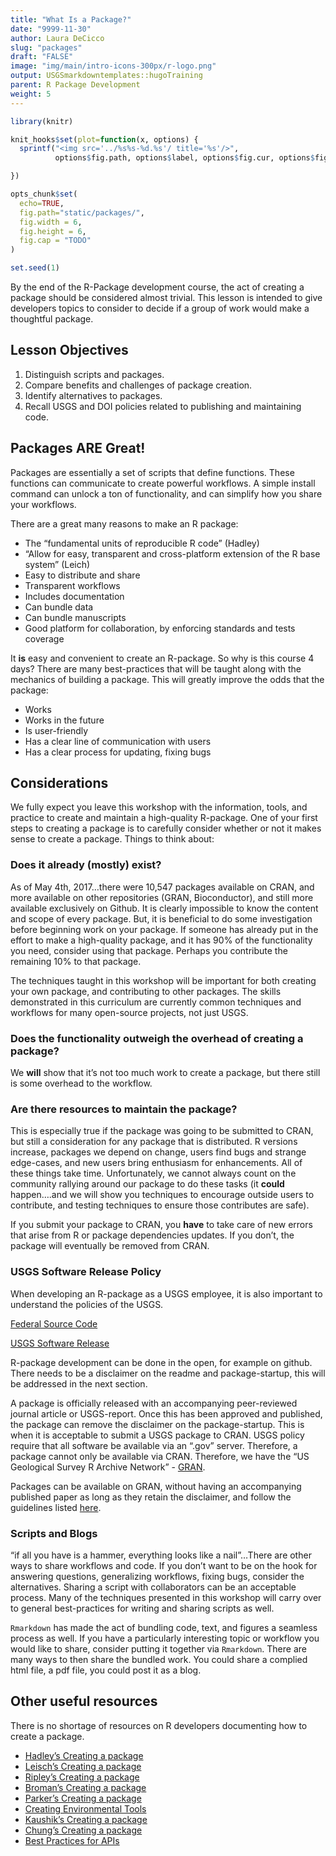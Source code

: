 ```yaml
---
title: "What Is a Package?"
date: "9999-11-30"
author: Laura DeCicco
slug: "packages"
draft: "FALSE"
image: "img/main/intro-icons-300px/r-logo.png"
output: USGSmarkdowntemplates::hugoTraining
parent: R Package Development
weight: 5
---
```


```r
library(knitr)

knit_hooks$set(plot=function(x, options) {
  sprintf("<img src='../%s%s-%d.%s'/ title='%s'/>", 
          options$fig.path, options$label, options$fig.cur, options$fig.ext, options$fig.cap)

})

opts_chunk$set(
  echo=TRUE,
  fig.path="static/packages/",
  fig.width = 6,
  fig.height = 6,
  fig.cap = "TODO"
)

set.seed(1)
```

By the end of the R-Package development course, the act of creating a package should be considered almost trivial. This lesson is intended to give developers topics to consider to decide if a group of work would make a thoughtful package.

## Lesson Objectives

1. Distinguish scripts and packages.
2. Compare benefits and challenges of package creation.
3. Identify alternatives to packages.
4. Recall USGS and DOI policies related to publishing and maintaining code.

## Packages ARE Great!

Packages are essentially a set of scripts that define functions. These functions can communicate to create powerful workflows. A simple install command can unlock a ton of functionality, and can simplify how you share your workflows.

There are a great many reasons to make an R package: 

* The "fundamental units of reproducible R code" (Hadley)
* "Allow for easy, transparent and cross-platform extension
of the R base system" (Leich)
* Easy to distribute and share
* Transparent workflows
* Includes documentation
* Can bundle data
* Can bundle manuscripts
* Good platform for collaboration, by enforcing standards and tests coverage

It **is** easy and convenient to create an R-package. So why is this course 4 days? There are many best-practices that will be taught along with the mechanics of building a package. This will greatly improve the odds that the package:

* Works
* Works in the future
* Is user-friendly
* Has a clear line of communication with users
* Has a clear process for updating, fixing bugs

## Considerations

We fully expect you leave this workshop with the information, tools, and practice to create and maintain a high-quality R-package. One of your first steps to creating a package is to carefully consider whether or not it makes sense to create a package.  Things to think about:

### Does it already (mostly) exist? 

As of May 4th, 2017...there were 10,547 packages available on CRAN, and more available on other repositories (GRAN, Bioconductor), and still more available exclusively on Github. It is clearly impossible to know the content and scope of every package. But, it is beneficial to do some investigation before beginning work on your package. If someone has already put in the effort to make a high-quality package, and it has 90% of the functionality you need, consider using that package. Perhaps you contribute the remaining 10% to that package. 

The techniques taught in this workshop will be important for both creating your own package, and contributing to other packages. The skills demonstrated in this curriculum are currently common techniques and workflows for many open-source projects, not just USGS.

### Does the functionality outweigh the overhead of creating a package?

We **will** show that it's not too much work to create a package, but there still is some overhead to the workflow.

### Are there resources to maintain the package?

This is especially true if the package was going to be submitted to CRAN, but still a consideration for any package that is distributed. R versions increase, packages we depend on change, users find bugs and strange edge-cases, and new users bring enthusiasm for enhancements. All of these things take time. Unfortunately, we cannot always count on the community rallying around our package to do these tasks (it **could** happen....and we will show you techniques to encourage outside users to contribute, and testing techniques to ensure those contributes are safe). 

If you submit your package to CRAN, you **have** to take care of new errors that arise from R or package dependencies updates. If you don't, the package will eventually be removed from CRAN. 

### USGS Software Release Policy

When developing an R-package as a USGS employee, it is also important to understand the policies of the USGS. 

[Federal Source Code](https://sourcecode.cio.gov/)

[USGS Software Release](https://www2.usgs.gov/usgs-manual/im/IM-OSQI-2016-01.html)

R-package development can be done in the open, for example on github. There needs to be a disclaimer on the readme and package-startup, this will be addressed in the next section.

A package is officially released with an accompanying peer-reviewed journal article or USGS-report. Once this has been approved and published, the package can remove the disclaimer on the package-startup. This is when it is acceptable to submit a USGS package to CRAN. USGS policy require that all software be available via an ".gov" server. Therefore, a package cannot only be available via CRAN. Therefore, we have the "US Geological Survey R Archive Network" - [GRAN](https://owi.usgs.gov/R/gran.html).

Packages can be available on GRAN, without having an accompanying published paper as long as they retain the disclaimer, and follow the guidelines listed [here](https://owi.usgs.gov/R/gran.html).

### Scripts and Blogs

"if all you have is a hammer, everything looks like a nail"...There are other ways to share workflows and code. If you don't want to be on the hook for answering questions, generalizing workflows, fixing bugs, consider the alternatives. Sharing a script with collaborators can be an acceptable process. Many of the techniques presented in this workshop will carry over to general best-practices for writing and sharing scripts as well. 

`Rmarkdown` has made the act of bundling code, text, and figures a seamless process as well. If you have a particularly interesting topic or workflow you would like to share, consider putting it together via `Rmarkdown`. There are many ways to then share the bundled work. You could share a complied html file, a pdf file, you could post it as a blog. 


## Other useful resources
There is no shortage of resources on R developers documenting how to create a package. 

- [Hadley's Creating a package](http://r-pkgs.had.co.nz/)
- [Leisch's Creating a package](https://cran.r-project.org/doc/contrib/Leisch-CreatingPackages.pdf)
- [Ripley's Creating a package](http://portal.stats.ox.ac.uk/userdata/ruth/APTS2012/Rcourse10.pdf)
- [Broman's Creating a package](http://kbroman.org/pkg_primer/)
- [Parker's Creating a package](https://hilaryparker.com/2014/04/29/writing-an-r-package-from-scratch/)
- [Creating Environmental Tools](https://www.fba.org.uk/journals/index.php/IW/article/viewFile/889/675)
- [Kaushik's Creating a package](https://www.analyticsvidhya.com/blog/2017/03/create-packages-r-cran-github/?utm_content=bufferd99fb&utm_medium=social&utm_source=twitter.com&utm_campaign=buffer)
- [Chung's Creating a package](http://tinyheero.github.io/jekyll/update/2015/07/26/making-your-first-R-package.html)
- [Best Practices for APIs](https://cran.r-project.org/web/packages/httr/vignettes/api-packages.html)



